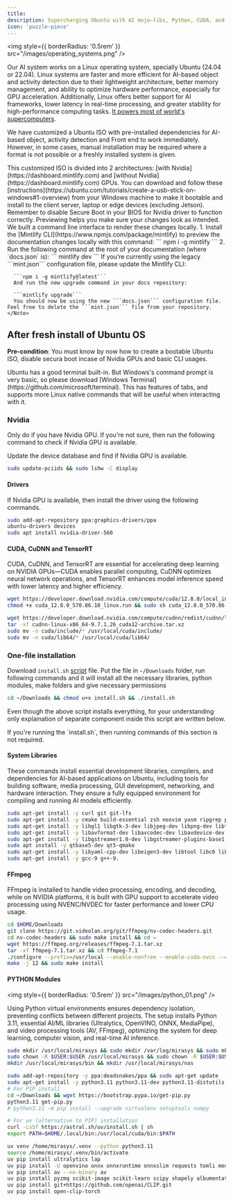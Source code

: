```yaml
---
title: 
description: Supercharging Ubuntu with AI mojo—libs, Python, CUDA, and TensorRT, all locked and loaded for blazing-fast deep learning! 🚀
icon: 'puzzle-piece'
---
```


<img
  style={{ borderRadius: '0.5rem' }}
  src="/images/operating_systems.png"
/>

Our AI system works on a Linux operating system, specially Ubuntu (24.04 or 22.04). Linux systems are faster and more efficient for AI-based object and activity detection due to their lightweight architecture, better memory management, and ability to optimize hardware performance, especially for GPU acceleration. Additionally, Linux offers better support for AI frameworks, lower latency in real-time processing, and greater stability for high-performance computing tasks. [It powers most of world's supercomputers](https://en.wikipedia.org/wiki/TOP500).

We have customized a Ubuntu ISO with pre-installed dependencies for AI-based object, activity detection and Front end to work immediately. However, in some cases, manual installation may be required where a format is not possible or a freshly installed system is given.


<AccordionGroup>
  <Accordion icon="bitbucket" title="Using customized Ubuntu ISO">
    This customized ISO is divided into 2 architectures: [with Nvidia](https://dashboard.mintlify.com) and [without Nvidia](https://dashboard.mintlify.com) GPUs. You can download and follow these [instructions](https://ubuntu.com/tutorials/create-a-usb-stick-on-windows#1-overview) from your Windows machine to make it bootable and install to the client server, laptop or edge devices (excluding Jetson).
    <Note>
    Remember to disable Secure Boot in your BIOS for Nvidia driver to function correctly.
    </Note>
  </Accordion>
  <Accordion icon="rectangle-terminal" title="Manual installation">
    Previewing helps you make sure your changes look as intended. We built a
    command line interface to render these changes locally. 
    1. Install the
    [Mintlify CLI](https://www.npmjs.com/package/mintlify) to preview the
    documentation changes locally with this command: ``` npm i -g mintlify ```
    2. Run the following command at the root of your documentation (where
    `docs.json` is): ``` mintlify dev ```
    <Note>
      If you’re currently using the legacy ```mint.json``` configuration file, please update the Mintlify CLI:


      ```npm i -g mintlify@latest```
      And run the new upgrade command in your docs repository:

      ```mintlify upgrade```
      You should now be using the new ```docs.json``` configuration file. Feel free to delete the ```mint.json``` file from your repository.
    </Note>
  </Accordion>
</AccordionGroup>

## After fresh install of Ubuntu OS

**Pre-condition**: You must know by now how to create a bootable Ubuntu ISO, disable secura boot incase of Nvidia GPUs and basic CLI usages.

<Note>
  Ubuntu has a good terminal built-in. But Windows's command prompt is very basic, so please download [Windows Terminal](https://github.com/microsoft/terminal). This has features of tabs, and supports more Linux native commands that will be useful when interacting with it.
</Note>

### Nvidia

<Warning>
  Only do if you have Nvidia GPU. If you're not sure, then run the following command to check if Nvidia GPU is available.
</Warning>

Update the device database and find if Nvidia GPU is available.

```bash
sudo update-pciids && sudo lshw -C display
```

#### Drivers

If Nvidia GPU is available, then install the driver using the following commands.

```bash
sudo add-apt-repository ppa:graphics-drivers/ppa
ubuntu-drivers devices
sudo apt install nvidia-driver-560
```

#### CUDA, CuDNN and TensorRT

CUDA, CuDNN, and TensorRT are essential for accelerating deep learning on NVIDIA GPUs—CUDA enables parallel computing, CuDNN optimizes neural network operations, and TensorRT enhances model inference speed with lower latency and higher efficiency.

```bash cuda
wget https://developer.download.nvidia.com/compute/cuda/12.8.0/local_installers/cuda_12.8.0_570.86.10_linux.run
chmod +x cuda_12.8.0_570.86.10_linux.run && sudo sh cuda_12.8.0_570.86.10_linux.run
```

```bash cudnn
wget https://developer.download.nvidia.com/compute/cudnn/redist/cudnn/linux-x86_64/cudnn-linux-x86_64-9.7.1.26_cuda12-archive.tar.xz
tar -xf cudnn-linux-x86_64-9.7.1.26_cuda12-archive.tar.xz
sudo mv -n cuda/include/* /usr/local/cuda/include/
sudo mv -n cuda/lib64/* /usr/local/cuda/lib64/
```

### One-file installation

Download `install.sh` [script](https://github.com/microsoft/terminal) file. Put the file in `~/Downloads` folder, run following commands and it will install all the necessary libraries, python modules, make folders and give necessary permissions
```bash install.sh
cd ~/Downloads && chmod u+x install.sh && ./install.sh
```

Even though the above script installs everything, for your understanding only explaination of separate component inside this script are written below.

<Warning>
  If you're running the `install.sh`, then running commands of this section is not required.
</Warning>

#### System Libraries

These commands install essential development libraries, compilers, and dependencies for AI-based applications on Ubuntu, including tools for building software, media processing, GUI development, networking, and hardware interaction. They ensure a fully equipped environment for compiling and running AI models efficiently.

```bash
sudo apt-get install -y curl git git-lfs
sudo apt-get install -y cmake build-essential zsh neovim yasm ripgrep parallel openssh-server autossh net-tools patchelf ccache
sudo apt-get install -y libgl1 libgtk-3-dev libjpeg-dev libpng-dev libtiff-dev
sudo apt-get install -y libavformat-dev libavcodec-dev libavdevice-dev libavutil-dev libswscale-dev libswresample-dev libavfilter-dev libx264-dev libx265-dev
sudo apt-get install -y libgstreamer1.0-dev libgstreamer-plugins-base1.0-dev libgstreamer1.0-0 gstreamer1.0-plugins-base gstreamer1.0-plugins-good gstreamer1.0-plugins-bad gstreamer1.0-plugins-ugly gstreamer1.0-libav gstreamer1.0-tools gstreamer1.0-x gstreamer1.0-alsa gstreamer1.0-gl gstreamer1.0-gtk3 gstreamer1.0-qt5 gstreamer1.0-pulseaudio
sudo apt install -y qtbase5-dev qt5-qmake
sudo apt-get install -y libyaml-cpp-dev libeigen3-dev libtool libc6 libc6-dev libusb-1.0-0 libnuma1 libnuma-dev libxdo3
sudo apt-get install -y gcc-9 g++-9.
```

#### FFmpeg

FFmpeg is installed to handle video processing, encoding, and decoding, while on NVIDIA platforms, it is built with GPU support to accelerate video processing using NVENC/NVDEC for faster performance and lower CPU usage.

```bash
cd $HOME/Downloads
git clone https://git.videolan.org/git/ffmpeg/nv-codec-headers.git
cd nv-codec-headers && sudo make install && cd –
wget https://ffmpeg.org/releases/ffmpeg-7.1.tar.xz
tar -xf ffmpeg-7.1.tar.xz && cd ffmpeg-7.1
./configure --prefix=/usr/local --enable-nonfree --enable-cuda-nvcc --enable-libnpp --extra-cflags=-I/usr/local/cuda/include --extra-ldflags=-L/usr/local/cuda/lib64 --disable-static --enable-shared --enable-libx264 --enable-libx265 --enable-gpl
make -j 12 && sudo make install
```

#### PYTHON Modules
<img
  style={{ borderRadius: '0.5rem' }}
  src="/images/python_01.png"
/>

Using Python virtual environments ensures dependency isolation, preventing conflicts between different projects. The setup installs Python 3.11, essential AI/ML libraries (Ultralytics, OpenVINO, ONNX, MediaPipe), and video processing tools (AV, FFmpeg), optimizing the system for deep learning, computer vision, and real-time AI inference.

```bash
sudo mkdir /usr/local/mirasys && sudo mkdir /var/log/mirasys && sudo mkdir /home/mirasys
sudo chown -R $USER:$USER /usr/local/mirasys && sudo chown -R $USER:$USER /var/log/mirasys && sudo chown $USER:$USER /home/mirasys
mkdir /usr/local/mirasys/bin && mkdir /usr/local/mirasys/nas

sudo add-apt-repository -y ppa:deadsnakes/ppa && sudo apt-get update
sudo apt-get install -y python3.11 python3.11-dev python3.11-distutils
# For PIP install
cd ~/Downloads && wget https://bootstrap.pypa.io/get-pip.py
python3.11 get-pip.py
# python3.11 -m pip install --upgrade virtualenv setuptools numpy

# For uv (alternative to PIP) installation
curl -LsSf https://astral.sh/uv/install.sh | sh
export PATH=$HOME/.local/bin:/usr/local/cuda/bin:$PATH

uv venv /home/mirasys/.venv --python python3.11
source /home/mirasys/.venv/bin/activate
uv pip install ultralytics lap
uv pip install -U openvino onnx onnxruntime onnxslim requests tomli mediapipe rich
uv pip install av --no-binary av
uv pip install pyzmq scikit-image scikit-learn scipy shapely albumentations filterpy
uv pip install git+https://github.com/openai/CLIP.git 
uv pip install open-clip-torch
```